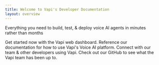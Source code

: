 ```yaml
---
title: Welcome to Vapi's Developer Documentation 
layout: overview
---
```


Everything you need to build, test, & deploy voice AI agents in minutes rather than months

<CardGroup cols={2}>
  <Card
    title="Quickstart"
    icon="clock"
    href="/quickstart/dashboard"
  >
    Get started now with the Vapi web dashboard. 
  </Card>
  <Card title="Documentation" icon="book" href="introduction">
    Reference our documentation for how to use Vapi's Voice AI platform. 
  </Card>
  <Card title="Community" icon="fa-brands fa-slack" href="https://discord.gg/pUFNcf2WmH">
    Connect with our team & other developers using Vapi.
  </Card>
  <Card title="GitHub" icon="fa-brands fa-github" href="https://github.com/VapiAI">
    Check out our GitHub to see what the Vapi team has been up to. 
  </Card>
</CardGroup>
